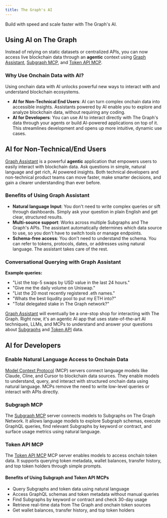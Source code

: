 ```yaml
---
title: The Graph's AI
---
```


Build with speed and scale faster with The Graph's AI.

## Using AI on The Graph

Instead of relying on static datasets or centralized APIs, you can now access live blockchain data through an **agentic** context using [Graph Assistant](/ai-suite/graph-assistant/introduction/), [Subgraph MCP](/ai-suite/subgraph-mcp/introduction/), and [Token API MCP](/ai-suite/token-api-mcp/introduction/).

### Why Use Onchain Data with AI?

Using onchain data with AI unlocks powerful new ways to interact with and understand blockchain ecosystems.

- **AI for Non-Technical End Users**: AI can turn complex onchain data into accessible insights. Assistants powered by AI enable you to explore and analyze blockchain data, without requiring any coding.
- **AI for Developers**: You can use AI to interact directly with The Graph's data through your agents or build AI-powered applications on top of it. This streamlines development and opens up more intuitive, dynamic use cases.

## AI for Non-Technical/End Users

[Graph Assistant](/ai-suite/graph-assistant/introduction/) is a powerful **agentic** application that empowers users to easily interact with blockchain data. Ask questions in simple, natural language and get rich, AI powered insights. Both technical developers and non-technical product teams can move faster, make smarter decisions, and gain a clearer understanding than ever before.

### Benefits of Using Graph Assistant

- **Natural language Input**: You don't need to write complex queries or sift through dashboards. Simply ask your question in plain English and get clear, structured results.
- **Multi-source support**: Works across multiple Subgraphs and The Graph's APIs. The assistant automatically determines which data source to use, so you don't have to switch tools or manage endpoints.
- **Schema-free access**: You don't need to understand the schema. You can refer to tokens, protocols, dates, or addresses using natural language. The assistant takes care of the rest.

### Conversational Querying with Graph Assistant

**Example queries:**

- "List the top-5 swaps by USD value in the last 24 hours."
- "Give me the daily volume on Uniswap."
- "List the 20 most recently registered .eth names."
- "Whats the best liqudity pool to put my ETH into?"
- "Total delegated stake in The Graph network?"

[Graph Assistant](/ai-suite/graph-assistant/introduction/) will eventually be a one-stop shop for interacting with The Graph. Right now, it's an agentic AI app that uses state-of-the-art AI techniques, LLMs, and MCPs to understand and answer your questions about [Subgraphs](/subgraphs/developing/subgraphs/) and [Token API](/token-api/quick-start/) data.

## AI for Developers

### Enable Natural Language Access to Onchain Data

[Model Context Protocol](https://modelcontextprotocol.io/introduction) (MCP) servers connect language models like Claude, Cline, and Cursor to blockchain data sources. They enable models to understand, query, and interact with structured onchain data using natural language. MCPs remove the need to write low-level queries or interact with APIs directly.

### Subgraph MCP

The [Subgraph MCP](/ai-suite/subgraph-mcp/introduction/) server connects models to Subgraphs on The Graph Network. It allows language models to explore Subgraph schemas, execute GraphQL queries, find relevant Subgraphs by keyword or contract, and surface usage metrics using natural language.

### Token API MCP

The [Token API MCP](/ai-suite/token-api-mcp/introduction/) MCP server enables models to access onchain token data. It supports querying token metadata, wallet balances, transfer history, and top token holders through simple prompts.

#### Benefits of Using Subgraph and Token API MCPs

- Query Subgraphs and token data using natural language
- Access GraphQL schemas and token metadata without manual queries
- Find Subgraphs by keyword or contract and check 30-day usage
- Retrieve real-time data from The Graph and onchain token sources
- Get wallet balances, transfer history, and top token holders
